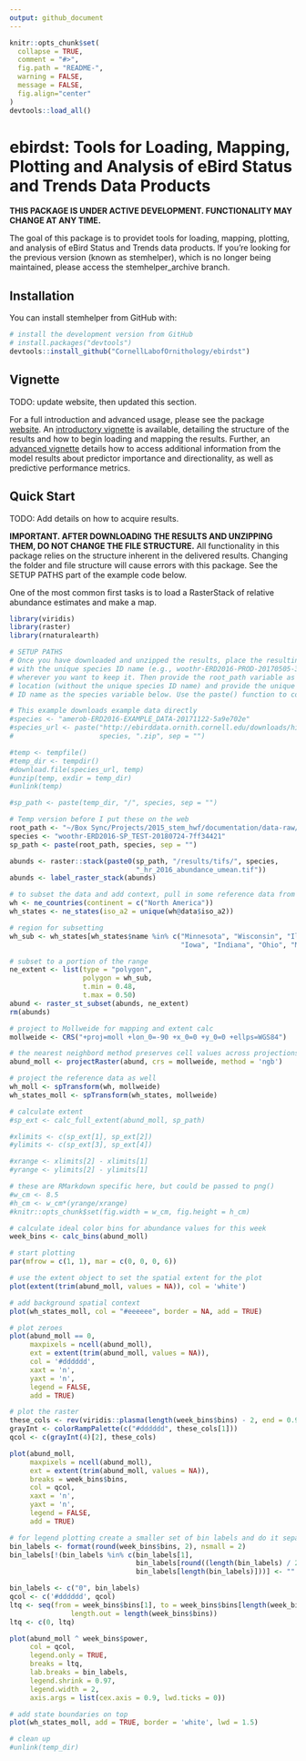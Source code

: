 ```yaml
---
output: github_document
---
```


<!-- README.md is generated from README.Rmd. Please edit that file -->

```r
knitr::opts_chunk$set(
  collapse = TRUE,
  comment = "#>",
  fig.path = "README-",
  warning = FALSE, 
  message = FALSE,
  fig.align="center"
)
devtools::load_all()
```

# ebirdst: Tools for Loading, Mapping, Plotting and Analysis of eBird Status and Trends Data Products

<!-- [![License: GPL v3](https://img.shields.io/badge/License-GPL%20v3-blue.svg)](http://www.gnu.org/licenses/gpl-3.0) -->

**THIS PACKAGE IS UNDER ACTIVE DEVELOPMENT. FUNCTIONALITY MAY CHANGE AT ANY TIME.**

The goal of this package is to providet tools for loading, mapping, plotting, and analysis of eBird Status and Trends data products. If you're looking for the previous version (known as stemhelper), which is no longer being maintained, please access the stemhelper_archive branch.

## Installation

You can install stemhelper from GitHub with:

```r
# install the development version from GitHub
# install.packages("devtools")
devtools::install_github("CornellLabofOrnithology/ebirdst")
```

## Vignette

TODO: update website, then updated this section.

For a full introduction and advanced usage, please see the package [website](https://cornelllabofornithology.github.io/stemhelper). An [introductory vignette](https://cornelllabofornithology.github.io/stemhelper/articles/stem-intro-mapping.html) is available, detailing the structure of the results and how to begin loading and mapping the results. Further, an [advanced vignette](https://cornelllabofornithology.github.io/stemhelper/articles/stem-pipd.html) details how to access additional information from the model results about predictor importance and directionality, as well as predictive performance metrics.

## Quick Start

TODO: Add details on how to acquire results.

**IMPORTANT. AFTER DOWNLOADING THE RESULTS AND UNZIPPING THEM, DO NOT CHANGE THE FILE STRUCTURE.** All functionality in this package relies on the structure inherent in the delivered results. Changing the folder and file structure will cause errors with this package. See the SETUP PATHS part of the example code below.

One of the most common first tasks is to load a RasterStack of relative abundance estimates and make a map.

```r
library(viridis)
library(raster)
library(rnaturalearth)

# SETUP PATHS
# Once you have downloaded and unzipped the results, place the resulting folder,
# with the unique species ID name (e.g., woothr-ERD2016-PROD-20170505-3f880822)
# wherever you want to keep it. Then provide the root_path variable as that
# location (without the unique species ID name) and provide the unique species 
# ID name as the species variable below. Use the paste() function to combine

# This example downloads example data directly
#species <- "amerob-ERD2016-EXAMPLE_DATA-20171122-5a9e702e"
#species_url <- paste("http://ebirddata.ornith.cornell.edu/downloads/hidden/", 
#                     species, ".zip", sep = "")

#temp <- tempfile()
#temp_dir <- tempdir()
#download.file(species_url, temp)
#unzip(temp, exdir = temp_dir)
#unlink(temp)

#sp_path <- paste(temp_dir, "/", species, sep = "")

# Temp version before I put these on the web
root_path <- "~/Box Sync/Projects/2015_stem_hwf/documentation/data-raw/"
species <- "woothr-ERD2016-SP_TEST-20180724-7ff34421"
sp_path <- paste(root_path, species, sep = "")

abunds <- raster::stack(paste0(sp_path, "/results/tifs/", species,
                               "_hr_2016_abundance_umean.tif"))
abunds <- label_raster_stack(abunds)

# to subset the data and add context, pull in some reference data from the rnaturalearth package
wh <- ne_countries(continent = c("North America"))
wh_states <- ne_states(iso_a2 = unique(wh@data$iso_a2))

# region for subsetting
wh_sub <- wh_states[wh_states$name %in% c("Minnesota", "Wisconsin", "Illinois", 
                                          "Iowa", "Indiana", "Ohio", "Michigan"), ]

# subset to a portion of the range
ne_extent <- list(type = "polygon",
                  polygon = wh_sub,
                  t.min = 0.48,
                  t.max = 0.50)
abund <- raster_st_subset(abunds, ne_extent)
rm(abunds)

# project to Mollweide for mapping and extent calc
mollweide <- CRS("+proj=moll +lon_0=-90 +x_0=0 +y_0=0 +ellps=WGS84")

# the nearest neighbord method preserves cell values across projections
abund_moll <- projectRaster(abund, crs = mollweide, method = 'ngb')

# project the reference data as well
wh_moll <- spTransform(wh, mollweide)
wh_states_moll <- spTransform(wh_states, mollweide)

# calculate extent
#sp_ext <- calc_full_extent(abund_moll, sp_path)

#xlimits <- c(sp_ext[1], sp_ext[2])
#ylimits <- c(sp_ext[3], sp_ext[4])

#xrange <- xlimits[2] - xlimits[1]
#yrange <- ylimits[2] - ylimits[1]

# these are RMarkdown specific here, but could be passed to png()
#w_cm <- 8.5
#h_cm <- w_cm*(yrange/xrange)
#knitr::opts_chunk$set(fig.width = w_cm, fig.height = h_cm)

# calculate ideal color bins for abundance values for this week
week_bins <- calc_bins(abund_moll)

# start plotting
par(mfrow = c(1, 1), mar = c(0, 0, 0, 6))

# use the extent object to set the spatial extent for the plot
plot(extent(trim(abund_moll, values = NA)), col = 'white')

# add background spatial context
plot(wh_states_moll, col = "#eeeeee", border = NA, add = TRUE)

# plot zeroes
plot(abund_moll == 0,
     maxpixels = ncell(abund_moll),
     ext = extent(trim(abund_moll, values = NA)),
     col = '#dddddd',
     xaxt = 'n',
     yaxt = 'n',
     legend = FALSE,
     add = TRUE)

# plot the raster
these_cols <- rev(viridis::plasma(length(week_bins$bins) - 2, end = 0.9))
grayInt <- colorRampPalette(c("#dddddd", these_cols[1]))
qcol <- c(grayInt(4)[2], these_cols)

plot(abund_moll,
     maxpixels = ncell(abund_moll),
     ext = extent(trim(abund_moll, values = NA)),
     breaks = week_bins$bins,
     col = qcol,
     xaxt = 'n',
     yaxt = 'n',
     legend = FALSE,
     add = TRUE)

# for legend plotting create a smaller set of bin labels and do it separately
bin_labels <- format(round(week_bins$bins, 2), nsmall = 2)
bin_labels[!(bin_labels %in% c(bin_labels[1],
                               bin_labels[round((length(bin_labels) / 2)) + 1],
                               bin_labels[length(bin_labels)]))] <- ""

bin_labels <- c("0", bin_labels)
qcol <- c('#dddddd', qcol)
ltq <- seq(from = week_bins$bins[1], to = week_bins$bins[length(week_bins$bins)],
               length.out = length(week_bins$bins))
ltq <- c(0, ltq)

plot(abund_moll ^ week_bins$power,
     col = qcol,
     legend.only = TRUE,
     breaks = ltq,
     lab.breaks = bin_labels,
     legend.shrink = 0.97,
     legend.width = 2,
     axis.args = list(cex.axis = 0.9, lwd.ticks = 0))

# add state boundaries on top
plot(wh_states_moll, add = TRUE, border = 'white', lwd = 1.5)

# clean up
#unlink(temp_dir)
```
